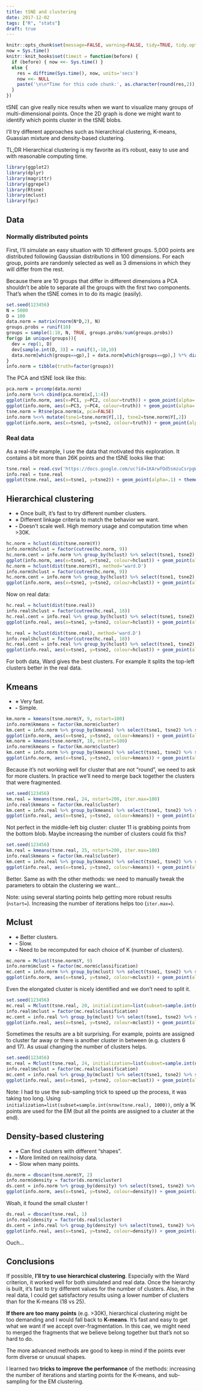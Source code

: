 ```yaml
---
title: tSNE and clustering
date: 2017-12-02
tags: ["R", "stats"]
draft: true
---
```


```r
knitr::opts_chunk$set(message=FALSE, warning=FALSE, tidy=TRUE, tidy.opts=list(width.cutoff=50), fig.width=8)
now = Sys.time()
knitr::knit_hooks$set(timeit = function(before) {
  if (before) { now <<- Sys.time() }
  else {
    res = difftime(Sys.time(), now, units='secs')
    now <<- NULL
    paste('\n\n*Time for this code chunk:', as.character(round(res,2)), 's*')
  }
})
```

tSNE can give really nice results when we want to visualize many groups of multi-dimensional  points.
Once the 2D graph is done we might want to identify which points cluster in the tSNE blobs.

I'll try different approaches such as hierarchical clustering, K-means, Guassian mixture and density-based clustering.

TL;DR Hierarchical clustering is my favorite as it's robust, easy to use and with reasonable computing time.

```r
library(ggplot2)
library(dplyr)
library(magrittr)
library(ggrepel)
library(Rtsne)
library(mclust)
library(fpc)
```

## Data

### Normally distributed points

First, I'll simulate an easy situation with 10 different groups.
5,000 points are distributed following Gaussian distributions in 100 dimensions.
For each group, points are randomly selected as well as 3 dimensions in which they will differ from the rest.

Because there are 10 groups that differ in different dimensions a PCA shouldn't be able to separate all the groups with the first two components.
That's when the tSNE comes in to do its magic (easily).

```r
set.seed(123456)
N = 5000
D = 100
data.norm = matrix(rnorm(N*D,2), N)
groups.probs = runif(10)
groups = sample(1:10, N, TRUE, groups.probs/sum(groups.probs))
for(gp in unique(groups)){
  dev = rep(1, D)
  dev[sample.int(D, 3)] = runif(3,-10,10)
  data.norm[which(groups==gp),] = data.norm[which(groups==gp),] %*% diag(dev)
}
info.norm = tibble(truth=factor(groups))
```

The PCA and tSNE look like this:

```r
pca.norm = prcomp(data.norm)
info.norm %<>% cbind(pca.norm$x[,1:4])
ggplot(info.norm, aes(x=PC1, y=PC2, colour=truth)) + geom_point(alpha=.3) + theme_bw()
ggplot(info.norm, aes(x=PC3, y=PC4, colour=truth)) + geom_point(alpha=.3) + theme_bw()
tsne.norm = Rtsne(pca.norm$x, pca=FALSE)
info.norm %<>% mutate(tsne1=tsne.norm$Y[,1], tsne2=tsne.norm$Y[,2])
ggplot(info.norm, aes(x=tsne1, y=tsne2, colour=truth)) + geom_point(alpha=.3) + theme_bw()
```

### Real data

As a real-life example, I use the data that motivated this exploration.
It contains a bit more than 26K points and the tSNE looks like that:

```r
tsne.real = read.csv('https://docs.google.com/uc?id=1KArwfOd5smzuCsrpgW9Xpf9I06VOW4ga&export=download')
info.real = tsne.real
ggplot(tsne.real, aes(x=tsne1, y=tsne2)) + geom_point(alpha=.1) + theme_bw()
```

## Hierarchical clustering

- **+** Once built, it's fast to try different number clusters.
- **+** Different linkage criteria to match the behavior we want.
- **-** Doesn't scale well. High memory usage and computation time when >30K.

```r
hc.norm = hclust(dist(tsne.norm$Y))
info.norm$hclust = factor(cutree(hc.norm, 9))
hc.norm.cent = info.norm %>% group_by(hclust) %>% select(tsne1, tsne2) %>% summarize_all(mean)
ggplot(info.norm, aes(x=tsne1, y=tsne2, colour=hclust)) + geom_point(alpha=.3) + theme_bw() + geom_label_repel(aes(label=hclust), data=hc.norm.cent) + guides(colour=FALSE) + ggtitle('Linkage criterion: Complete')
hc.norm = hclust(dist(tsne.norm$Y), method='ward.D')
info.norm$hclust = factor(cutree(hc.norm, 9))
hc.norm.cent = info.norm %>% group_by(hclust) %>% select(tsne1, tsne2) %>% summarize_all(mean)
ggplot(info.norm, aes(x=tsne1, y=tsne2, colour=hclust)) + geom_point(alpha=.3) + theme_bw() + geom_label_repel(aes(label=hclust), data=hc.norm.cent) + guides(colour=FALSE) + ggtitle('Linkage criterion: Ward')
```

Now on real data:

```r
hc.real = hclust(dist(tsne.real))
info.real$hclust = factor(cutree(hc.real, 18))
hc.real.cent = info.real %>% group_by(hclust) %>% select(tsne1, tsne2) %>% summarize_all(mean)
ggplot(info.real, aes(x=tsne1, y=tsne2, colour=hclust)) + geom_point(alpha=.3) + theme_bw() + geom_label_repel(aes(label=hclust), data=hc.real.cent) + guides(colour=FALSE) + ggtitle('Linkage criterion: Complete')
```

```r
hc.real = hclust(dist(tsne.real), method='ward.D')
info.real$hclust = factor(cutree(hc.real, 18))
hc.real.cent = info.real %>% group_by(hclust) %>% select(tsne1, tsne2) %>% summarize_all(mean)
ggplot(info.real, aes(x=tsne1, y=tsne2, colour=hclust)) + geom_point(alpha=.3) + theme_bw() + geom_label_repel(aes(label=hclust), data=hc.real.cent) + guides(colour=FALSE) + ggtitle('Linkage criterion: Ward')
```

For both data, Ward gives the best clusters.
For example it splits the top-left clusters better in the real data.

## Kmeans

- **+** Very fast.
- **-** Simple.

```r
km.norm = kmeans(tsne.norm$Y, 9, nstart=100)
info.norm$kmeans = factor(km.norm$cluster)
km.cent = info.norm %>% group_by(kmeans) %>% select(tsne1, tsne2) %>% summarize_all(mean)
ggplot(info.norm, aes(x=tsne1, y=tsne2, colour=kmeans)) + geom_point(alpha=.3) + theme_bw() + geom_label_repel(aes(label=kmeans), data=km.cent) + guides(colour=FALSE) + ggtitle('9 clusters')
km.norm = kmeans(tsne.norm$Y, 10, nstart=100)
info.norm$kmeans = factor(km.norm$cluster)
km.cent = info.norm %>% group_by(kmeans) %>% select(tsne1, tsne2) %>% summarize_all(mean)
ggplot(info.norm, aes(x=tsne1, y=tsne2, colour=kmeans)) + geom_point(alpha=.3) + theme_bw() + geom_label_repel(aes(label=kmeans), data=km.cent) + guides(colour=FALSE) + ggtitle('10 clusters')
```

Because it's not working well for cluster that are not "round", we need to ask for more clusters.
In practice we'll need to merge back together the clusters that were fragmented.

```r
set.seed(123456)
km.real = kmeans(tsne.real, 24, nstart=200, iter.max=100)
info.real$kmeans = factor(km.real$cluster)
km.cent = info.real %>% group_by(kmeans) %>% select(tsne1, tsne2) %>% summarize_all(mean)
ggplot(info.real, aes(x=tsne1, y=tsne2, colour=kmeans)) + geom_point(alpha=.3) + theme_bw() + geom_label_repel(aes(label=kmeans), data=km.cent) + guides(colour=FALSE)
```

Not perfect in the middle-left big cluster: cluster 11 is grabbing points from the bottom blob.
Maybe increasing the number of clusters could fix this?


```r
set.seed(123456)
km.real = kmeans(tsne.real, 25, nstart=200, iter.max=100)
info.real$kmeans = factor(km.real$cluster)
km.cent = info.real %>% group_by(kmeans) %>% select(tsne1, tsne2) %>% summarize_all(mean)
ggplot(info.real, aes(x=tsne1, y=tsne2, colour=kmeans)) + geom_point(alpha=.3) + theme_bw() + geom_label_repel(aes(label=kmeans), data=km.cent) + guides(colour=FALSE)
```

Better. Same as with the other methods: we need to manually tweak the parameters to obtain the clustering we want...

Note: using several starting points help getting more robust results (`nstart=`).
Increasing the number of iterations helps too (`iter.max=`).

## Mclust

- **+** Better clusters.
- **-** Slow.
- **-** Need to be recomputed for each choice of K (number of clusters).

```r
mc.norm = Mclust(tsne.norm$Y, 9)
info.norm$mclust = factor(mc.norm$classification)
mc.cent = info.norm %>% group_by(mclust) %>% select(tsne1, tsne2) %>% summarize_all(mean)
ggplot(info.norm, aes(x=tsne1, y=tsne2, colour=mclust)) + geom_point(alpha=.3) + theme_bw() + geom_label_repel(aes(label=mclust), data=mc.cent) + guides(colour=FALSE)
```

Even the elongated cluster is nicely identified and we don't need to split it.

```r
set.seed(123456)
mc.real = Mclust(tsne.real, 20, initialization=list(subset=sample.int(nrow(tsne.real), 1000)))
info.real$mclust = factor(mc.real$classification)
mc.cent = info.real %>% group_by(mclust) %>% select(tsne1, tsne2) %>% summarize_all(mean)
ggplot(info.real, aes(x=tsne1, y=tsne2, colour=mclust)) + geom_point(alpha=.3) + theme_bw() + geom_label_repel(aes(label=mclust), data=mc.cent) + guides(colour=FALSE)
```

Sometimes the results are a bit surprising.
For example, points are assigned to cluster far away or there is another cluster in between (e.g. clusters 6 and 17).
As usual changing the number of clusters helps.

```r
set.seed(123456)
mc.real = Mclust(tsne.real, 24, initialization=list(subset=sample.int(nrow(tsne.real), 1000)))
info.real$mclust = factor(mc.real$classification)
mc.cent = info.real %>% group_by(mclust) %>% select(tsne1, tsne2) %>% summarize_all(mean)
ggplot(info.real, aes(x=tsne1, y=tsne2, colour=mclust)) + geom_point(alpha=.3) + theme_bw() + geom_label_repel(aes(label=mclust), data=mc.cent) + guides(colour=FALSE)
```

Note: I had to use the sub-sampling trick to speed up the process, it was taking too long.
Using `initialization=list(subset=sample.int(nrow(tsne.real), 1000))`, only a 1K points are used for the EM (but all the points are assigned to a cluster at the end).


## Density-based clustering

- **+** Can find clusters with different "shapes".
- **-** More limited on real/noisy data.
- **-** Slow when many points.

```r
ds.norm = dbscan(tsne.norm$Y, 2)
info.norm$density = factor(ds.norm$cluster)
ds.cent = info.norm %>% group_by(density) %>% select(tsne1, tsne2) %>% summarize_all(mean)
ggplot(info.norm, aes(x=tsne1, y=tsne2, colour=density)) + geom_point(alpha=.3) + theme_bw() + geom_label_repel(aes(label=density), data=ds.cent) + guides(colour=FALSE)
```

Woah, it found the small cluster !

```r
ds.real = dbscan(tsne.real, 1)
info.real$density = factor(ds.real$cluster)
ds.cent = info.real %>% group_by(density) %>% select(tsne1, tsne2) %>% summarize_all(mean)
ggplot(info.real, aes(x=tsne1, y=tsne2, colour=density)) + geom_point(alpha=.3) + theme_bw() + geom_label_repel(aes(label=density), data=ds.cent) + guides(colour=FALSE)
```

Ouch...

## Conclusions

If possible, **I'll try to use hierarchical clustering**.
Especially with the Ward criterion, it worked well for both simulated and real data.
Once the hierarchy is built, it's fast to try different values for the number of clusters.
Also, in the real data, I could get satisfactory results using a lower number of clusters than for the K-means (18 vs 25).

**If there are too many points** (e.g. >30K), hierarchical clustering might be too demanding and I would fall back to **K-means**.
It's fast and easy to get what we want if we accept over-fragmentation.
In this cae, we might need to merged the fragments that we believe belong together but that's not so hard to do.

The more advanced methods are good to keep in mind if the points ever form diverse or unusual shapes.

I learned two **tricks to improve the performance** of the methods: increasing the number of iterations and starting points for the K-means, and sub-sampling for the EM clustering.

